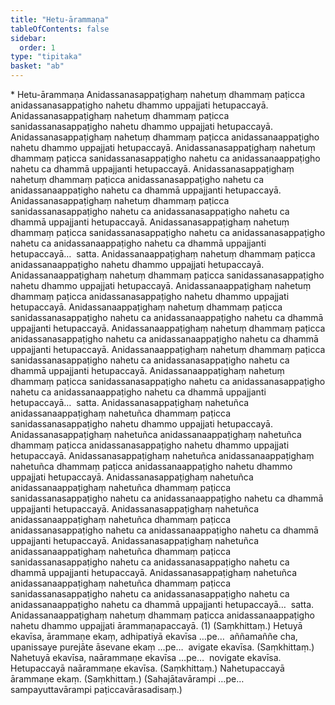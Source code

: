 ```yaml
---
title: "Hetu-ārammaṇa"
tableOfContents: false
sidebar:
  order: 1
type: "tipitaka"
basket: "ab"
---
```



<DynamicBreadcrumb />

<Paragraph type="center">
* Hetu-ārammaṇa
</Paragraph>

<Division number="239">

<Paragraph number="906">
Anidassanasappaṭighaṃ nahetuṃ dhammaṃ paṭicca anidassanasappaṭigho nahetu dhammo uppajjati hetupaccayā. Anidassanasappaṭighaṃ nahetuṃ dhammaṃ paṭicca sanidassanasappaṭigho nahetu dhammo uppajjati hetupaccayā. Anidassanasappaṭighaṃ nahetuṃ dhammaṃ paṭicca anidassanaappaṭigho nahetu dhammo uppajjati hetupaccayā. Anidassanasappaṭighaṃ nahetuṃ dhammaṃ paṭicca sanidassanasappaṭigho nahetu ca anidassanaappaṭigho nahetu ca dhammā uppajjanti hetupaccayā. Anidassanasappaṭighaṃ nahetuṃ dhammaṃ paṭicca anidassanasappaṭigho nahetu ca anidassanaappaṭigho nahetu ca dhammā uppajjanti hetupaccayā. Anidassanasappaṭighaṃ nahetuṃ dhammaṃ paṭicca sanidassanasappaṭigho nahetu ca anidassanasappaṭigho nahetu ca dhammā uppajjanti hetupaccayā. Anidassanasappaṭighaṃ nahetuṃ dhammaṃ paṭicca sanidassanasappaṭigho nahetu ca anidassanasappaṭigho nahetu ca anidassanaappaṭigho nahetu ca dhammā uppajjanti hetupaccayā…  satta.
</Paragraph>

</Division>
<Division number="240">

<Paragraph number="907">
Anidassanaappaṭighaṃ nahetuṃ dhammaṃ paṭicca anidassanaappaṭigho nahetu dhammo uppajjati hetupaccayā. Anidassanaappaṭighaṃ nahetuṃ dhammaṃ paṭicca sanidassanasappaṭigho nahetu dhammo uppajjati hetupaccayā. Anidassanaappaṭighaṃ nahetuṃ dhammaṃ paṭicca anidassanasappaṭigho nahetu dhammo uppajjati hetupaccayā. Anidassanaappaṭighaṃ nahetuṃ dhammaṃ paṭicca sanidassanasappaṭigho nahetu ca anidassanaappaṭigho nahetu ca dhammā uppajjanti hetupaccayā. Anidassanaappaṭighaṃ nahetuṃ dhammaṃ paṭicca anidassanasappaṭigho nahetu ca anidassanaappaṭigho nahetu ca dhammā uppajjanti hetupaccayā. Anidassanaappaṭighaṃ nahetuṃ dhammaṃ paṭicca sanidassanasappaṭigho nahetu ca anidassanasappaṭigho nahetu ca dhammā uppajjanti hetupaccayā. Anidassanaappaṭighaṃ nahetuṃ dhammaṃ paṭicca sanidassanasappaṭigho nahetu ca anidassanasappaṭigho nahetu ca anidassanaappaṭigho nahetu ca dhammā uppajjanti hetupaccayā…  satta.
</Paragraph>

</Division>
<Division number="241">

<Paragraph number="908">
Anidassanasappaṭighaṃ nahetuñca anidassanaappaṭighaṃ nahetuñca dhammaṃ paṭicca sanidassanasappaṭigho nahetu dhammo uppajjati hetupaccayā. Anidassanasappaṭighaṃ nahetuñca anidassanaappaṭighaṃ nahetuñca dhammaṃ paṭicca anidassanasappaṭigho nahetu dhammo uppajjati hetupaccayā. Anidassanasappaṭighaṃ nahetuñca anidassanaappaṭighaṃ nahetuñca dhammaṃ paṭicca anidassanaappaṭigho nahetu dhammo uppajjati hetupaccayā. Anidassanasappaṭighaṃ nahetuñca anidassanaappaṭighaṃ nahetuñca dhammaṃ paṭicca sanidassanasappaṭigho nahetu ca anidassanaappaṭigho nahetu ca dhammā uppajjanti hetupaccayā. Anidassanasappaṭighaṃ nahetuñca anidassanaappaṭighaṃ nahetuñca dhammaṃ paṭicca anidassanasappaṭigho nahetu ca anidassanaappaṭigho nahetu ca dhammā uppajjanti hetupaccayā. Anidassanasappaṭighaṃ nahetuñca anidassanaappaṭighaṃ nahetuñca dhammaṃ paṭicca sanidassanasappaṭigho nahetu ca anidassanasappaṭigho nahetu ca dhammā uppajjanti hetupaccayā. Anidassanasappaṭighaṃ nahetuñca anidassanaappaṭighaṃ nahetuñca dhammaṃ paṭicca sanidassanasappaṭigho nahetu ca anidassanasappaṭigho nahetu ca anidassanaappaṭigho nahetu ca dhammā uppajjanti hetupaccayā…  satta.
</Paragraph>

<Paragraph number="909">
Anidassanaappaṭighaṃ nahetuṃ dhammaṃ paṭicca anidassanaappaṭigho nahetu dhammo uppajjati ārammaṇapaccayā. (1) (Saṃkhittaṃ.)
</Paragraph>

</Division>
<Division number="242">

<Paragraph number="910">
Hetuyā ekavīsa, ārammaṇe ekaṃ, adhipatiyā ekavīsa …pe…  aññamaññe cha, upanissaye purejāte āsevane ekaṃ …pe…  avigate ekavīsa. (Saṃkhittaṃ.)
</Paragraph>

<Paragraph number="911">
Nahetuyā ekavīsa, naārammaṇe ekavīsa …pe…  novigate ekavīsa.
</Paragraph>

<Paragraph number="912">
Hetupaccayā naārammaṇe ekavīsa. (Saṃkhittaṃ.)
</Paragraph>

<Paragraph number="913">
Nahetupaccayā ārammaṇe ekaṃ. (Saṃkhittaṃ.)
</Paragraph>

<Paragraph number="914">
(Sahajātavārampi …pe…  sampayuttavārampi paṭiccavārasadisaṃ.)
</Paragraph>
</Division>